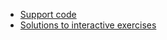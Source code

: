 * [[CADE Tutorial/Combinators Support|Support code]] 
* [[CADE Tutorial/Combinators Answer|Solutions to interactive exercises]]